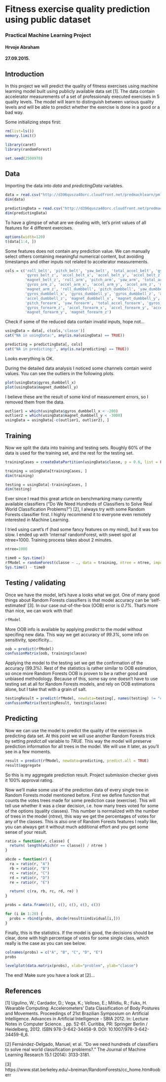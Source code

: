 Fitness exercise quality prediction using public dataset
=========================================
###   Practical Machine Learning Project
####  Hrvoje Abraham
####  27.09.2015.

Introduction
------------
In this project we will predict the quality of fitness exercises using machine learning model built using publicly available data set [1]. The data contain accelerator measurements of a set of professionaly executed exercises in 5 quality levels. The model will learn to distinguish between various quality levels and will be able to predict whether the exercise is done in a good or a bad way.

Some initializing steps first:

```r
rm(list=ls())
memory.limit()
```

```r
library(caret)
library(randomForest)
```

```r
set.seed(2508978)
```

Data
----
Importing the data into *data* and *predictingData* variables.

```r
data = read.csv("http://d396qusza40orc.cloudfront.net/predmachlearn/pml-training.csv")
dim(data)

predictingData = read.csv("http://d396qusza40orc.cloudfront.net/predmachlearn/pml-testing.csv")
dim(predictingData)
```

To have a glimpse of what are we dealing with, let's print values of all features for 4 different exercises.

```r
options(width=120)
t(data[1:4, ])
```

Some features does not contain any prediction value. We can manually select others containing meaningful numerical content, but avoiding timestamps and other inputs not related to accelerator measurements.

```r
cols = c('roll_belt', 'pitch_belt', 'yaw_belt', 'total_accel_belt', 'gyros_belt_x', 'gyros_belt_y',
         'gyros_belt_z', 'accel_belt_x', 'accel_belt_y', 'accel_belt_z', 'magnet_belt_x', 'magnet_belt_y',
         'magnet_belt_z', 'roll_arm', 'pitch_arm', 'yaw_arm', 'total_accel_arm', 'gyros_arm_x', 'gyros_arm_y',
         'gyros_arm_z', 'accel_arm_x', 'accel_arm_y', 'accel_arm_z', 'magnet_arm_x', 'magnet_arm_y',
         'magnet_arm_z', 'roll_dumbbell', 'pitch_dumbbell', 'yaw_dumbbell', 'total_accel_dumbbell',
         'gyros_dumbbell_x', 'gyros_dumbbell_y', 'gyros_dumbbell_z', 'accel_dumbbell_x', 'accel_dumbbell_y',
         'accel_dumbbell_z', 'magnet_dumbbell_x', 'magnet_dumbbell_y', 'magnet_dumbbell_z', 'roll_forearm',
         'pitch_forearm', 'yaw_forearm', 'total_accel_forearm', 'gyros_forearm_x', 'gyros_forearm_y',
         'gyros_forearm_z', 'accel_forearm_x', 'accel_forearm_y', 'accel_forearm_z', 'magnet_forearm_x',
         'magnet_forearm_y', 'magnet_forearm_z')
```

Check if some of the reduced data contain invalid inputs, hope not...

```r
usingData = data[, c(cols,'classe')]
cat("NA in usingData:", any(is.na(usingData) == TRUE))

predicting = predictingData[, cols]
cat("NA in predicting:", any(is.na(predicting) == TRUE))
```

Looks everything is OK.

During the detailed data analysis I noticed some channels contain weird values. You can see the outliers in the following plots.

```r
plot(usingData$gyros_dumbbell_x)
plot(usingData$magnet_dumbbell_y)
```

I believe these are the result of some kind of measurement errors, so I removed them from the data.

```r
outlier1 = which(usingData$gyros_dumbbell_x < -200)
outlier2 = which(usingData$magnet_dumbbell_y < -3000)
usingData = usingData[-c(outlier1, outlier2), ]
```

Training
--------
Now we split the data into training and testing sets. Roughly 60% of the data is used for the training set, and the rest for the testing set.

```r
trainingCases = createDataPartition(usingData$classe, p = 0.6, list = FALSE)

training = usingData[trainingCases, ]
dim(training)

testing = usingData[-trainingCases, ]
dim(testing)
```

Ever since I read this great article on benchmarking many currently available classifiers (“Do We Need Hundreds of Classifiers to Solve Real World Classification Problems?”) [2], I always try with some Random Forests classifier first. I highly recommend it to everyone even remotely interested in Machine Learning.

I tried using caret's rf (had some fancy features on my mind), but it was too slow. I ended up with 'internal' randomForest, with sweet spot at ntree=1000. Training process takes about 2 minutes.

```r
ntree=1000

time0 = Sys.time()
rfModel = randomForest(classe ~ ., data = training, ntree = ntree, importance = TRUE)
Sys.time() - time0
```

Testing / validating
--------------------
Once we have the model, let's have a looks what we got. One of many good things about Random Forests classifiers is that model accuracy can be 'self-estimated' [3]. In our case out-of-the-box (OOB) error is *0.7%*. That's more than nice, we can work with that!

```r
rfModel
```

More OOB info is available by applying *predict* to the model without specifing new data. This way we get accuracy of *99.3%*, some info on sensitivity, specificity...

```r
oob = predict(rfModel)
confusionMatrix(oob, training$classe)
```

Applying the model to the testing set we get the confirmation of the accuracy (99.3%). Rest of the statistics is rather similar to OOB estimation, so once more Random Forests OOB is proven to be a rather good and unbiased methodology. Because of this, some say one doesn't have to use testing set at all for Random Forests models, and rely on OOB estimations alone, but I take that with a grain of salt.

```r
testingResult = predict(rfModel, newdata=testing[, names(testing) != "classe"])
confusionMatrix(testingResult, testing$classe)
```

Predicting
-----------
Now we can use the model to predict the quality of the exercises in predicting data set. At this point we will use another Random Forests trick by setting *predict.all* variable to *TRUE*. This way the model will preserve prediction information for all trees in the model. We will use it later, as you'll see in a few moments.

```r
result = predict(rfModel, newdata=predicting, predict.all = TRUE)
result$aggregate
```

So this is my aggregate prediction result. Project submission checker gives it 100% approval rating.

Now we'll make some use of the prediction data of every single tree in Random Forests model mentioned before. First we define function that counts the votes trees made for some prediction case (exercise). This will tell use whether it was a clear decision, i.e. how many trees voted for some of the options (quality classes). This number is normalized with the number of trees in the model (*ntree*), this way we get the percentages of votes for any of the classes. This is also one of Random Forests features I really like, you can always get it without much additional effort and you get some sense of your result.

```r

ratio = function(r, classe) {
  return( length(which(r == classe)) / ntree )
}

abcde = function(r) {
  ra = ratio(r, "A")
  rb = ratio(r, "B")
  rc = ratio(r, "C")
  rd = ratio(r, "D")
  re = ratio(r, "E")

  return( c(ra, rb, rc, rd, re) )
}

probs = data.frame(c(), c(), c(), c(), c())

for (i in 1:20) {
  probs = rbind(probs, abcde(result$individual[i,]))
}
```

Finally, this is the statistics. If the model is good, the decisions should be clear, done with high percentage of votes for some single class, which really is the case as you can see below.

```r
colnames(probs) = c("A", "B", "C", "D", "E")
probs

levelplot(data.matrix(probs), xlab="problem", ylab="classe")
```

The end! Make sure you have a look at [2]...

References
----------
[1] Ugulino, W.; Cardador, D.; Vega, K.; Velloso, E.; Milidiu, R.; Fuks, H. Wearable Computing: Accelerometers' Data Classification of Body Postures and Movements. Proceedings of 21st Brazilian Symposium on Artificial Intelligence. Advances in Artificial Intelligence - SBIA 2012. In: Lecture Notes in Computer Science. , pp. 52-61. Curitiba, PR: Springer Berlin / Heidelberg, 2012. ISBN 978-3-642-34458-9. DOI: 10.1007/978-3-642-34459-6_6. 

[2] Fernández-Delgado, Manuel, et al. "Do we need hundreds of classifiers to solve real world classification problems?." The Journal of Machine Learning Research 15.1 (2014): 3133-3181.

[3] https://www.stat.berkeley.edu/~breiman/RandomForests/cc_home.htm#ooberr
